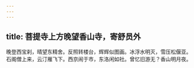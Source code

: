 ```yaml
---
---
---
```

title: 菩提寺上方晚望香山寺，寄舒员外
---



晚登西宝刹，晴望东精舍。反照转楼台，辉辉似图画。冰浮水明灭，雪压松偃亚。石阁僧上来，云汀雁飞下。西京闹于市，东洛闲如社。曾忆旧游无？香山明月夜。
